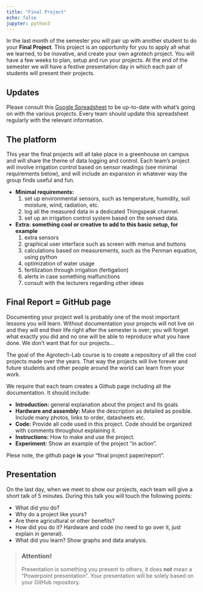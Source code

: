 ---
title: "Final Project"
echo: false
jupyter: python3
---

In the last month of the semester you will pair up with another student to do your **Final Project**.
This project is an opportunity for you to apply all what we learned, to be inovative, and create your own agrotech project.
You will have a few weeks to plan, setup and run your projects. At the end of the semester we will have a festive presentation day in which each pair of students will present their projects.

## Updates

Please consult this [Google Spreadsheet](https://docs.google.com/spreadsheets/d/1CezZGCu0f9x4Lwgyo90v1QF-MEy30XM4f_ydzi3EUMY/edit?usp=sharing) to be up-to-date with what's going on with the various projects.
Every team should update this spreadsheet regularly with the relevant information.

## The platform
This year the final projects will all take place in a greenhouse on campus and will share the theme of data logging and control.
Each team's project will involve irrigation control based on sensor readings (see minimal requirements below), and will include an expansion in whatever way the group finds useful and fun. 

* **Minimal requirements:**
  1. set up environmental sensors, such as temperature, humidity, soil moisture, wind, radiation, etc.
  1. log all the measured data in a dedicated Thingspeak channel.
  1. set up an irrigation control system based on the sensed data.
* **Extra: something cool or creative to add to this basic setup, for example**
  1. extra sensors
  1. graphical user interface such as screen with menus and buttons
  1. calculations based on measurements, such as the Penman equation, using python
  1. optimization of water usage
  1. fertilization through irrigation (fertigation)
  1. alerts in case something malfunctions
  1. consult with the lecturers regarding other ideas
  


## Final Report = GitHub page
Documenting your project well is probably one of the most important lessons you will learn.
Without documentation your projects will not live on and they will end their life right after the semester is over; you will forget what exactly you did and no one will be able to reproduce what you have done.
We don't want that for our projects...  

The goal of the Agrotech-Lab course is to create a repository of all the cool projects made over the years.
That way the projects will live forever and future students and other people around the world can learn from your work.

We require that each team creates a Github page including all the documentation.
It should include:

* **Introduction:** general explanation about the project and its goals
* **Hardware and assembly:** Make the description as detailed as posible. Include many photos, links to order, datasheets etc.
* **Code:** Provide all code used in this project. Code should be organized with comments throughout explaining it.
* **Instructions:** How to make and use the project.
* **Experiment:** Show an example of the project "in action".

Plese note, the github page **is** your "final project paper/report". 

## Presentation

On the last day, when we meet to show our projects, each team will give a short talk of 5 minutes. During this talk you will touch the following points:

* What did you do?
* Why do a project like yours? 
* Are there agricultural or other benefits?
* How did you do it? Hardware and code (no need to go over it, just explain in general).
* What did you learn? Show graphs and data analysis.


> ### Attention!
> Presentation is something you present to others, it does **not** mean a "Powerpoint presentation".
> Your presentation will be solely based on your GitHub repository.